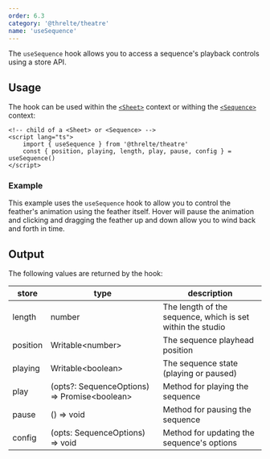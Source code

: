 ```yaml
---
order: 6.3
category: '@threlte/theatre'
name: 'useSequence'
---
```


The `useSequence` hook allows you to access a sequence's playback controls using a store API.

## Usage

The hook can be used within the [`<Sheet>`](/docs/reference/theatre/sheet) context or withing the [`<Sequence>`](/docs/reference/theatre/sequence) context:

```svelte
<!-- child of a <Sheet> or <Sequence> -->
<script lang="ts">
	import { useSequence } from '@threlte/theatre'
	const { position, playing, length, play, pause, config } = useSequence()
</script>
```	

### Example

This example uses the `useSequence` hook to allow you to control the feather's animation using the feather itself. Hover will pause the animation and clicking and dragging the feather up and down allow you to wind back and forth in time.

<Example path="theatre/use-sequence" iframe/>

## Output

The following values are returned by the hook:

| store | type |  description |
|-------|------|-------------|
| length | number | The length of the sequence, which is set within the studio |
| position | Writable\<number\> | The sequence playhead position |
| playing | Writable\<boolean\> | The sequence state (playing or paused) |
| play | (opts?: SequenceOptions) => Promise\<boolean\> | Method for playing the sequence |
| pause | () => void | Method for pausing the sequence |
| config | (opts: SequenceOptions) => void | Method for updating the sequence's options | 
